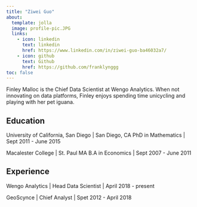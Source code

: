 ```yaml
---
title: "Ziwei Guo"
about:
  template: jolla
  image: profile-pic.JPG
  links:
    - icon: linkedin
      text: linkedin
      href: https://www.linkedin.com/in/ziwei-guo-ba46032a7/
    - icon: github
      text: Github
      href: https://github.com/franklynggg
toc: false
---
```


Finley Malloc is the Chief Data Scientist at Wengo Analytics. When not innovating on data platforms, Finley enjoys spending time unicycling and playing with her pet iguana.

## Education

University of California, San Diego | San Diego, CA
PhD in Mathematics | Sept 2011 - June 2015

Macalester College | St. Paul MA
B.A in Economics | Sept 2007 - June 2011

## Experience

Wengo Analytics | Head Data Scientist | April 2018 - present

GeoScynce | Chief Analyst | Spet 2012 - April 2018